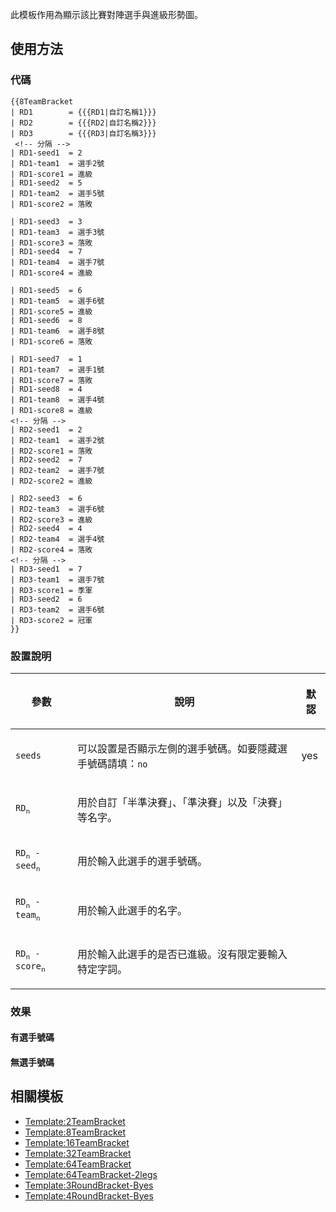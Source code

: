 {{Documentation subpage}}
此模板作用為顯示該比賽對陣選手與進級形勢圖。

== 使用方法 ==
=== 代碼 ===
<pre style="overflow: auto;">
{{8TeamBracket
| RD1        = {{{RD1|自訂名稱1}}}
| RD2        = {{{RD2|自訂名稱2}}}
| RD3        = {{{RD3|自訂名稱3}}}
 <!-- 分隔 -->
| RD1-seed1  = 2
| RD1-team1  = 選手2號
| RD1-score1 = 進級
| RD1-seed2  = 5
| RD1-team2  = 選手5號
| RD1-score2 = 落敗

| RD1-seed3  = 3
| RD1-team3  = 選手3號
| RD1-score3 = 落敗
| RD1-seed4  = 7
| RD1-team4  = 選手7號
| RD1-score4 = 進級

| RD1-seed5  = 6
| RD1-team5  = 選手6號
| RD1-score5 = 進級
| RD1-seed6  = 8
| RD1-team6  = 選手8號
| RD1-score6 = 落敗

| RD1-seed7  = 1
| RD1-team7  = 選手1號
| RD1-score7 = 落敗
| RD1-seed8  = 4
| RD1-team8  = 選手4號
| RD1-score8 = 進級
<!-- 分隔 -->
| RD2-seed1  = 2
| RD2-team1  = 選手2號
| RD2-score1 = 落敗
| RD2-seed2  = 7
| RD2-team2  = 選手7號
| RD2-score2 = 進級

| RD2-seed3  = 6
| RD2-team3  = 選手6號
| RD2-score3 = 進級
| RD2-seed4  = 4
| RD2-team4  = 選手4號
| RD2-score4 = 落敗
<!-- 分隔 -->
| RD3-seed1  = 7
| RD3-team1  = 選手7號
| RD3-score1 = 季軍
| RD3-seed2  = 6
| RD3-team2  = 選手6號
| RD3-score2 = 冠軍
}}</pre>

=== 設置說明 ===
{| class=wikitable width=100%
! 參數
! 說明
! 默認
|- style="background:#dedede;"
| <code>seeds</code>
| 可以設置是否顯示左側的選手號碼。如要隱藏選手號碼請填：<code>no</code>
| yes
|- style="background:#dedede;"
| <code>RD<sub>n</sub></code>
| 用於自訂「半準決賽」、「準決賽」以及「決賽」等名字。
| {{n/a}}
|- style="background:#dedede;"
| <code>RD<sub>n</sub> - seed<sub>n</sub></code>
| 用於輸入此選手的選手號碼。
| {{n/a}}
|- style="background:#dedede;"
| <code>RD<sub>n</sub> - team<sub>n</sub></code>
| 用於輸入此選手的名字。
| {{n/a}}
|- style="background:#dedede;"
| <code>RD<sub>n</sub> - score<sub>n</sub></code>
| 用於輸入此選手的是否已進級。沒有限定要輸入特定字詞。
| {{n/a}}
|}

=== 效果 ===
==== 有選手號碼 ====
{{8TeamBracket
| RD1         = {{{RD1|自訂名稱1}}}
| RD2         = {{{RD2|自訂名稱2}}}
| RD3         = {{{RD3|自訂名稱3}}}
 <!-- 分隔 -->
| RD1-seed1  = 2
| RD1-team1  = 選手2號
| RD1-score1 = 進級
| RD1-seed2  = 5
| RD1-team2  = 選手5號
| RD1-score2 = 落敗

| RD1-seed3  = 3
| RD1-team3  = 選手3號
| RD1-score3 = 落敗
| RD1-seed4  = 7
| RD1-team4  = 選手7號
| RD1-score4 = 進級

| RD1-seed5  = 6
| RD1-team5  = 選手6號
| RD1-score5 = 進級
| RD1-seed6  = 8
| RD1-team6  = 選手8號
| RD1-score6 = 落敗

| RD1-seed7  = 1
| RD1-team7  = 選手1號
| RD1-score7 = 落敗
| RD1-seed8  = 4
| RD1-team8  = 選手4號
| RD1-score8 = 進級
<!-- 分隔 -->
| RD2-seed1  = 2
| RD2-team1  = 選手2號
| RD2-score1 = 落敗
| RD2-seed2  = 7
| RD2-team2  = 選手7號
| RD2-score2 = 進級

| RD2-seed3  = 6
| RD2-team3  = 選手6號
| RD2-score3 = 進級
| RD2-seed4  = 4
| RD2-team4  = 選手4號
| RD2-score4 = 落敗
<!-- 分隔 -->
| RD3-seed1  = 7
| RD3-team1  = 選手7號
| RD3-score1 = 季軍
| RD3-seed2  = 6
| RD3-team2  = 選手6號
| RD3-score2 = 冠軍
}}
==== 無選手號碼 ====
{{8TeamBracket
| RD1         = {{{RD1|自訂名稱1}}}
| RD2         = {{{RD2|自訂名稱2}}}
| RD3         = {{{RD3|自訂名稱3}}}
| seeds       = no
 <!-- 分隔 -->
| RD1-seed1  = 2
| RD1-team1  = 選手2號
| RD1-score1 = 進級
| RD1-seed2  = 5
| RD1-team2  = 選手5號
| RD1-score2 = 落敗

| RD1-seed3  = 3
| RD1-team3  = 選手3號
| RD1-score3 = 落敗
| RD1-seed4  = 7
| RD1-team4  = 選手7號
| RD1-score4 = 進級

| RD1-seed5  = 6
| RD1-team5  = 選手6號
| RD1-score5 = 進級
| RD1-seed6  = 8
| RD1-team6  = 選手8號
| RD1-score6 = 落敗

| RD1-seed7  = 1
| RD1-team7  = 選手1號
| RD1-score7 = 落敗
| RD1-seed8  = 4
| RD1-team8  = 選手4號
| RD1-score8 = 進級
<!-- 分隔 -->
| RD2-seed1  = 2
| RD2-team1  = 選手2號
| RD2-score1 = 落敗
| RD2-seed2  = 7
| RD2-team2  = 選手7號
| RD2-score2 = 進級

| RD2-seed3  = 6
| RD2-team3  = 選手6號
| RD2-score3 = 進級
| RD2-seed4  = 4
| RD2-team4  = 選手4號
| RD2-score4 = 落敗
<!-- 分隔 -->
| RD3-seed1  = 7
| RD3-team1  = 選手7號
| RD3-score1 = 季軍
| RD3-seed2  = 6
| RD3-team2  = 選手6號
| RD3-score2 = 冠軍
}}

== 相關模板 ==
*[[Template:2TeamBracket]]
*[[Template:8TeamBracket]]
*[[Template:16TeamBracket]]
*[[Template:32TeamBracket]]
*[[Template:64TeamBracket]]
*[[Template:64TeamBracket-2legs]]
*[[Template:3RoundBracket-Byes]]
*[[Template:4RoundBracket-Byes]]

<includeonly>{{basepage subpage|
<!-- ADD CATEGORIES BELOW THIS LINE -->
[[Category:4队对阵形势图模板]]
}}</includeonly>